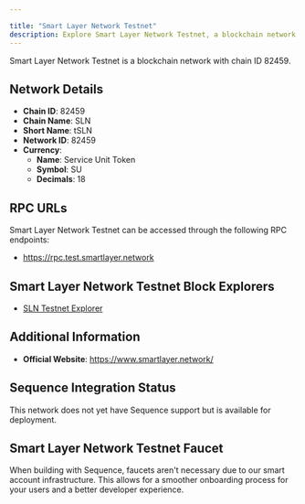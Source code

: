 ```yaml
---

title: "Smart Layer Network Testnet"
description: Explore Smart Layer Network Testnet, a blockchain network with chain ID 82459. Learn about its native currency, Service Unit Token, and how to interact with the network.
---
```




Smart Layer Network Testnet is a blockchain network with chain ID 82459.

## Network Details

- **Chain ID**: 82459
- **Chain Name**: SLN
- **Short Name**: tSLN
- **Network ID**: 82459
- **Currency**: 
  - **Name**: Service Unit Token
  - **Symbol**: SU
  - **Decimals**: 18

## RPC URLs

Smart Layer Network Testnet can be accessed through the following RPC endpoints:

- https://rpc.test.smartlayer.network

## Smart Layer Network Testnet Block Explorers

- [SLN Testnet Explorer](https://explorer.test.smartlayer.network)

## Additional Information

- **Official Website**: https://www.smartlayer.network/

## Sequence Integration Status

This network does not yet have Sequence support but is available for deployment.

## Smart Layer Network Testnet Faucet

When building with Sequence, faucets aren't necessary due to our smart account infrastructure. This allows for a smoother onboarding process for your users and a better developer experience.
